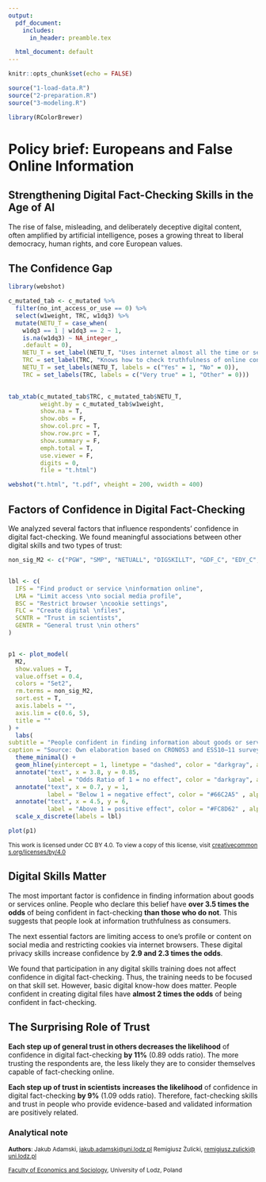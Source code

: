 ```yaml
---
output:
  pdf_document:
    includes:
      in_header: preamble.tex

  html_document: default
---
```


```r
knitr::opts_chunk$set(echo = FALSE)

source("1-load-data.R")
source("2-preparation.R")
source("3-modeling.R")

library(RColorBrewer)

```

# Policy brief: Europeans and False Online Information

\textit{Document created `r Sys.Date()`}

## Strengthening Digital Fact-Checking Skills in the Age of AI

The rise of false, misleading, and deliberately deceptive digital content, often amplified by artificial intelligence, poses a growing threat to liberal democracy, human rights, and core European values.

\begin{center}
\begin{tcolorbox}[orangebox]
This brief aims to answer the following questions:

\begin{enumerate}
  \item What influences Europeans’ \textbf{confidence in digital fact-checking}, i.e., verifying the truthfulness of online information and content?
  \item What \textbf{policy recommendations can be formulated to strengthen the digital fact-checking skills} of European citizens?
\end{enumerate}
\end{tcolorbox}
\end{center}

## The Confidence Gap

\begin{flushleft}
The CRONOS 3 survey asked people across Europe to what extent the statement: 
“\textbf{I know how to check the truthfulness of the information or content I find on the internet}”
is true for them. \textcolor{exactgreen}{\textbf{Only 30\% said it was very true, thus they were confident in digital fact-checking skills}}. 
At the same time, as many as 86\% say they use the Internet almost all the time or several times a day. 
That means \textcolor{exactorange}{\textbf{67\% of most frequent internet users are not confident in their digital fact-checking skills}}.
\end{flushleft}

```r
library(webshot)

c_mutated_tab <- c_mutated %>% 
  filter(no_int_access_or_use == 0) %>% 
  select(w1weight, TRC, w1dq3) %>% 
  mutate(NETU_T = case_when(
    w1dq3 == 1 | w1dq3 == 2 ~ 1, 
    is.na(w1dq3) ~ NA_integer_, 
    .default = 0), 
    NETU_T = set_label(NETU_T, "Uses internet almost all the time or several times a day"), 
    TRC = set_label(TRC, "Knows how to check truthfulness of online content"), 
    NETU_T = set_labels(NETU_T, labels = c("Yes" = 1, "No" = 0)), 
    TRC = set_labels(TRC, labels = c("Very true" = 1, "Other" = 0)))  
  

tab_xtab(c_mutated_tab$TRC, c_mutated_tab$NETU_T,
         weight.by = c_mutated_tab$w1weight, 
         show.na = T, 
         show.obs = F, 
         show.col.prc = T, 
         show.row.prc = T, 
         show.summary = F,
         emph.total = T, 
         use.viewer = F,
         digits = 0,
         file = "t.html")

webshot("t.html", "t.pdf", vheight = 200, vwidth = 400) 
```

## Factors of Confidence in Digital Fact-Checking

We analyzed several factors that influence respondents’ confidence in digital fact-checking. We found meaningful associations between other digital skills and two types of trust:

```r

non_sig_M2 <- c("PGW", "SMP", "NETUALL", "DIGSKILLT", "GDF_C", "EDY_C", "AGE_C", "HTI_C")


lbl <- c(
  IFS = "Find product or service \ninformation online",
  LMA = "Limit access \nto social media profile",
  BSC = "Restrict browser \ncookie settings",
  FLC = "Create digital \nfiles",
  SCNTR = "Trust in scientists",
  GENTR = "General trust \nin others"
)


p1 <- plot_model(
  M2,
  show.values = T,
  value.offset = 0.4,
  colors = "Set2",
  rm.terms = non_sig_M2,
  sort.est = T,
  axis.labels = "",
  axis.lim = c(0.6, 5), 
  title = ""
) +
  labs(
subtitle = "People confident in finding information about goods or services online,\nlimiting access to their social media profiles, and restricting cookies\nare more likely to be confident in digital fact-checking.\nTrust in scientists also increases this confidence; general trust reduces it.", 
caption = "Source: Own elaboration based on CRONOS3 and ESS10–11 survey data.\nDots represent odds ratio values; lines indicate the uncertainty of the results.") + 
  theme_minimal() + 
  geom_hline(yintercept = 1, linetype = "dashed", color = "darkgray", alpha = 0.6) +
  annotate("text", x = 3.8, y = 0.85,
           label = "Odds Ratio of 1 = no effect", color = "darkgray", alpha = 0.6) +
  annotate("text", x = 0.7, y = 1,
           label = "Below 1 = negative effect", color = "#66C2A5" , alpha = 0.6) + 
  annotate("text", x = 4.5, y = 6,
           label = "Above 1 = positive effect", color = "#FC8D62" , alpha = 0.6) + 
  scale_x_discrete(labels = lbl)

plot(p1)


```

~This work is licensed under CC BY 4.0. To view a copy of this license, visit [creativecommons.org/licenses/by/4.0](https://creativecommons.org/licenses/by/4.0/)~

\begin{center}
\includegraphics[width=44mm]{by.png}
\end{center}

## Digital Skills Matter

The most important factor is confidence in finding information about goods or services online. People who declare this belief have **over 3.5 times the odds** of being confident in fact-checking **than those who do not**. This suggests that people look at information truthfulness as consumers.

\begin{center}
\begin{tcolorbox}[greenbox]
Recommendation 1:

\textbf{Design fact-checking campaigns and training that mirror familiar online shopping behaviors. This makes the skill feel more intuitive and easier to learn}.
\end{tcolorbox}
\end{center}

The next essential factors are limiting access to one’s profile or content on social media and restricting cookies via internet browsers. These digital privacy skills increase confidence by **2.9 and 2.3 times the odds**.

\begin{center}
\begin{tcolorbox}[orangebox]
Recommendation 2:

\textbf{Combine fact-checking campaigns and training with digital privacy issues. These skills reinforce each other and may have similar motivations}.
\end{tcolorbox}
\end{center}

We found that participation in any digital skills training does not affect confidence in digital fact-checking. Thus, the training needs to be focused on that skill set. However, basic digital know-how does matter. People confident in creating digital files have **almost 2 times the odds** of being confident in fact-checking.

## The Surprising Role of Trust

**Each step up of general trust in others decreases the likelihood** of confidence in digital fact-checking **by 11%** (0.89 odds ratio). The more trusting the respondents are, the less likely they are to consider themselves capable of fact-checking online.

\begin{center}
\begin{tcolorbox}[greenbox]
Recommendation 3:

\textbf{Highlight the difference between trusting people in real life and trusting sources online.\\The internet is neither just an extension of the offline world nor has the same social rules}.
\end{tcolorbox}
\end{center}

**Each step up of trust in scientists** **increases the likelihood** of confidence in digital fact-checking **by 9%** (1.09 odds ratio). Therefore, fact-checking skills and trust in people who provide evidence-based and validated information are positively related.

\begin{center}
\begin{tcolorbox}[orangebox]
Recommendation 4:

\textbf{Invest in academia to support scholars in sharing their work in accessible ways.\\Train academic researchers to communicate their findings to the public}.
\end{tcolorbox}
\end{center}

### Analytical note

\begin{flushleft}
\footnotesize

We studied 14 factors of confidence in digital fact-checking, and 8 had no meaningful impact: computer programming skills, using social media, frequency of internet use, participation in digital skills training, gender, age, education, income, and country of residence.

Open data from CRONOS3 Wave 1 (\url{https://doi.org/10.21338/cronos3-w1}), ESS10 (\url{https://doi.org/10.21338/ess10e03_2}), ESS10sc (\url{https://doi.org/10.21338/ess10sce03_1}), and ESS11 (\url{https://doi.org/10.21338/ess11e03_0}) represent countries: Austria, Belgium, Czechia, Finland, France, Hungary, Iceland, Poland, Portugal, Slovenia, and the United Kingdom. Respondents who did not use the internet or had no access to it were excluded; a total unweighted sample in the analysis was $n = 9{,}538$.

Supplementary tables and code to reproduce our analysis are openly available at: \url{https://github.com/zremek/I4NG-Hackathon-2025}
\normalsize
\end{flushleft}

~**Authors**: Jakub Adamski, [jakub.adamski\@uni.lodz.pl](mailto:jakub.adamski@uni.lodz.pl) Remigiusz Żulicki, [remigiusz.zulicki\@uni.lodz.pl](mailto:remigiusz.zulicki@uni.lodz.pl)~

~[Faculty of Economics and Sociology](https://www.eksoc.uni.lodz.pl/en/about-the-faculty/get-to-know-eksoc), University of Lodz, Poland~
